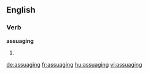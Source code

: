 
==English==

===Verb===
'''assuaging'''

# {{present participle of|assuage}}

[[de:assuaging]]
[[fr:assuaging]]
[[hu:assuaging]]
[[vi:assuaging]]